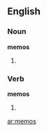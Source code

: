 ==English==

===Noun===
'''memos'''

# {{plural of|[[memo]]}}

===Verb===
'''memos'''

# {{third-person singular of|[[memo]]}}

[[ar:memos]]